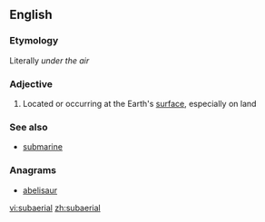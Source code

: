 ==English==

===Etymology===
Literally ''under the air''

===Adjective===
{{wikipedia}}
{{en-adj|-}}

# {{geology}} Located or occurring at the Earth's [[surface]], especially on land

===See also===
* [[submarine]]

===Anagrams===
* [[abelisaur#English|abelisaur]]

[[vi:subaerial]]
[[zh:subaerial]]